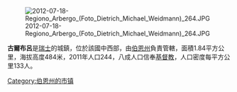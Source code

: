 [[Image:2012-07-18-Regiono_Arbergo_(Foto_Dietrich_Michael_Weidmann)_264.JPG|right]]

'''古爾布呂'''是[[瑞士|瑞士]]的城鎮，位於該國中西部，由[[伯恩州|伯恩州]]負責管轄，面積1.84平方公里，海拔高度484米，2011年人口244，八成人口信奉[[基督教|基督教]]，人口密度每平方公里133人。

{{Switzerland-geo-stub}}
[[Category:伯恩州的市镇|Category:伯恩州的市镇]]